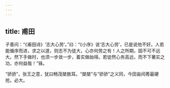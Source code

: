 ```yaml
---
---
---
```

title: 甫田
---







子善问：“《甫田诗》‘志大心劳’。”曰：“《小序》说‘志大心劳’，已是说他不好。人若能循序而进，求之以道，则志不为徒大，心亦何劳之有！人之所期，固不可不远大。然下手做时，也须一步敛一步，着实做始得。若徒然心务高远，而不下著实之功，亦何益哉！”铢。

“骄骄”，张王之意，犹曰畅茂桀敖耳。“桀桀”与“骄骄”之义同，今田亩间莠最硬抢。必大。